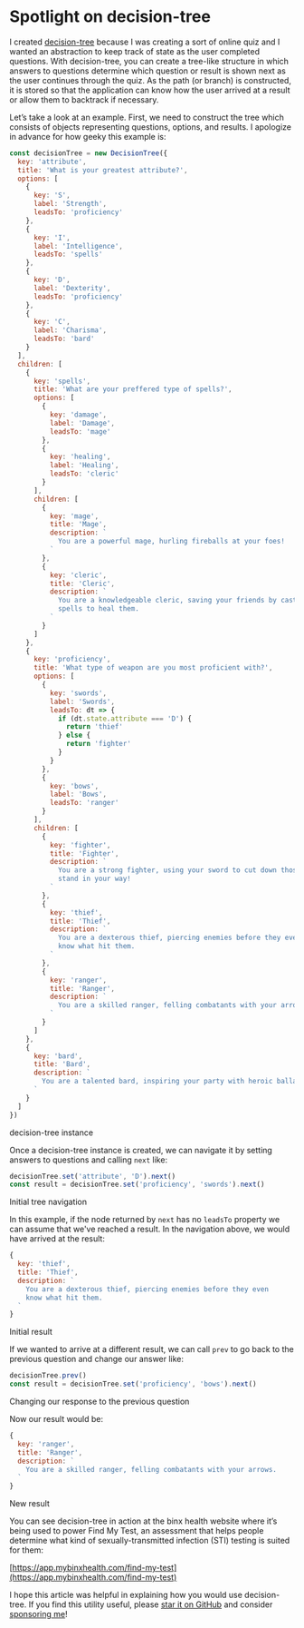 
# Spotlight on decision-tree

I created [decision-tree](https://github.com/ianwalter/decision-tree) because I
was creating a sort of online quiz and I wanted an abstraction to keep track of
state as the user completed questions. With decision-tree, you can create a
tree-like structure in which answers to questions determine which question or
result is shown next as the user continues through the quiz. As the path
(or branch) is constructed, it is stored so that the application can know how
the user arrived at a result or allow them to backtrack if necessary.

Let’s take a look at an example. First, we need to construct the tree which
consists of objects representing questions, options, and results. I apologize in
advance for how geeky this example is:

```js
const decisionTree = new DecisionTree({
  key: 'attribute',
  title: 'What is your greatest attribute?',
  options: [
    {
      key: 'S',
      label: 'Strength',
      leadsTo: 'proficiency'
    },
    {
      key: 'I',
      label: 'Intelligence',
      leadsTo: 'spells'
    },
    {
      key: 'D',
      label: 'Dexterity',
      leadsTo: 'proficiency'
    },
    {
      key: 'C',
      label: 'Charisma',
      leadsTo: 'bard'
    }
  ],
  children: [
    {
      key: 'spells',
      title: 'What are your preffered type of spells?',
      options: [
        {
          key: 'damage',
          label: 'Damage',
          leadsTo: 'mage'
        },
        {
          key: 'healing',
          label: 'Healing',
          leadsTo: 'cleric'
        }
      ],
      children: [
        {
          key: 'mage',
          title: 'Mage',
          description: `
            You are a powerful mage, hurling fireballs at your foes!
          `
        },
        {
          key: 'cleric',
          title: 'Cleric',
          description: `
            You are a knowledgeable cleric, saving your friends by casting
            spells to heal them.
          `
        }
      ]
    },
    {
      key: 'proficiency',
      title: 'What type of weapon are you most proficient with?',
      options: [
        {
          key: 'swords',
          label: 'Swords',
          leadsTo: dt => {
            if (dt.state.attribute === 'D') {
              return 'thief'
            } else {
              return 'fighter'
            }
          }
        },
        {
          key: 'bows',
          label: 'Bows',
          leadsTo: 'ranger'
        }
      ],
      children: [
        {
          key: 'fighter',
          title: 'Fighter',
          description: `
            You are a strong fighter, using your sword to cut down those who
            stand in your way!
          `
        },
        {
          key: 'thief',
          title: 'Thief',
          description: `
            You are a dexterous thief, piercing enemies before they even
            know what hit them.
          `
        },
        {
          key: 'ranger',
          title: 'Ranger',
          description: `
            You are a skilled ranger, felling combatants with your arrows.
          `
        }
      ]
    },
    {
      key: 'bard',
      title: 'Bard',
      description: `
        You are a talented bard, inspiring your party with heroic ballads.
      `
    }
  ]
})
```

<CodeCaption>
  decision-tree instance
</CodeCaption>

Once a decision-tree instance is created, we can navigate it by setting answers
to questions and calling `next` like:

```js
decisionTree.set('attribute', 'D').next()
const result = decisionTree.set('proficiency', 'swords').next()
```

<CodeCaption>
  Initial tree navigation
</CodeCaption>

In this example, if the node returned by `next` has no `leadsTo` property we can
assume that we've reached a result. In the navigation above, we would have
arrived at the result:

```js
{
  key: 'thief',
  title: 'Thief',
  description: `
    You are a dexterous thief, piercing enemies before they even
    know what hit them.
  `
}
```

<CodeCaption>
  Initial result
</CodeCaption>

If we wanted to arrive at a different result, we can call `prev` to go back to
the previous question and change our answer like:

```js
decisionTree.prev()
const result = decisionTree.set('proficiency', 'bows').next()
```

<CodeCaption>
  Changing our response to the previous question
</CodeCaption>

Now our result would be:

```js
{
  key: 'ranger',
  title: 'Ranger',
  description: `
    You are a skilled ranger, felling combatants with your arrows.
  `
}
```

<CodeCaption>
  New result
</CodeCaption>


You can see decision-tree in action at the binx health website where it’s being
used to power Find My Test, an assessment that helps people determine what kind
of sexually-transmitted infection (STI) testing is suited for them:

[https://app.mybinxhealth.com/find-my-test](https://app.mybinxhealth.com/find-my-test)

I hope this article was helpful in explaining how you would use decision-tree.
If you find this utility useful, please
[star it on GitHub](https://github.com/ianwalter/decision-tree) and consider
[sponsoring me](https://github.com/sponsors/ianwalter)!
